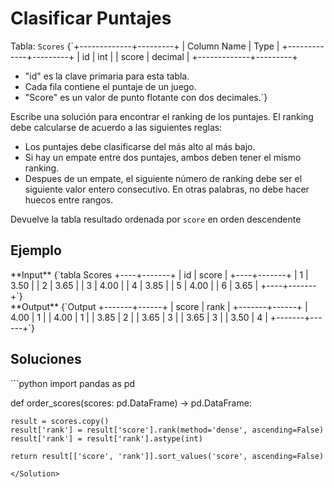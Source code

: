 # Clasificar Puntajes

Tabla: `Scores`
<TerminalOutput>
{`+-------------+---------+
| Column Name | Type    |
+-------------+---------+
| id          | int     |
| score       | decimal |
+-------------+---------+

- "id" es la clave primaria para esta tabla.
- Cada fila contiene el puntaje de un juego. 
- "Score" es un valor de punto flotante con dos decimales.`}
</TerminalOutput>

Escribe una solución para encontrar el ranking de los puntajes. El ranking debe calcularse de acuerdo a las siguientes reglas:

- Los puntajes debe clasificarse del más alto al más bajo.
- Si hay un empate entre dos puntajes, ambos deben tener el mismo ranking.
- Despues de un empate, el siguiente número de ranking debe ser el siguiente valor entero consecutivo. En otras palabras, no debe hacer huecos entre rangos.

Devuelve la tabla resultado ordenada por `score` en orden descendente

## Ejemplo

<MultiColumn>
<div>
**Input**
<TerminalOutput>
{`tabla Scores
+----+-------+
| id | score |
+----+-------+
| 1  | 3.50  |
| 2  | 3.65  |
| 3  | 4.00  |
| 4  | 3.85  |
| 5  | 4.00  |
| 6  | 3.65  |
+----+-------+`}
</TerminalOutput>
</div>
<div>
**Output**
<TerminalOutput>
{`Output
+-------+------+
| score | rank |
+-------+------+
| 4.00  | 1    |
| 4.00  | 1    |
| 3.85  | 2    |
| 3.65  | 3    |
| 3.65  | 3    |
| 3.50  | 4    |
+-------+------+`}
</TerminalOutput>
</div>
</MultiColumn>

## Soluciones

<Solution title="Python" icon="Python">
```python
import pandas as pd

def order_scores(scores: pd.DataFrame) -> pd.DataFrame:
    
    result = scores.copy()
    result['rank'] = result['score'].rank(method='dense', ascending=False)
    result['rank'] = result['rank'].astype(int)
    
    return result[['score', 'rank']].sort_values('score', ascending=False)
```
</Solution>